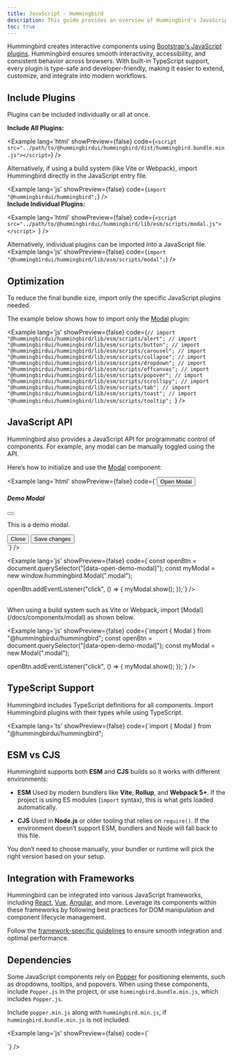 ```yaml
---
title: JavaScript - Hummingbird
description: This guide provides an overview of Hummingbird's JavaScript components, including how to initialize and use them in projects.
toc: true
---
```


Hummingbird creates interactive components using <a href="https://getbootstrap.com/docs/5.3/getting-started/javascript/" target='_blank'>Bootstrap's JavaScript plugins</a>. Hummingbird ensures smooth interactivity, accessibility, and consistent behavior across browsers. With built-in TypeScript support, every plugin is type-safe and developer-friendly, making it easier to extend, customize, and integrate into modern workflows.

## Include Plugins

Plugins can be included individually or all at once.

**Include All Plugins:**

<Example lang='html' showPreview={false} 
  code={`<script src="../path/to/@hummingbirdui/hummingbird/dist/hummingbird.bundle.min.js"></script>`} />
<br/>

Alternatively, if using a build system (like Vite or Webpack), import Hummingbird directly in the JavaScript entry file.

<Example lang='js' showPreview={false} 
  code={`import "@hummingbirdui/hummingbird";`} />
<br/>
**Include Individual Plugins:**

<Example lang='html' showPreview={false} 
  code={`<script src="../path/to/@hummingbirdui/hummingbird/lib/esm/scripts/modal.js"></script>
`} />
<br/>

Alternatively, individual plugins can be imported into a JavaScript file.
<Example lang='js' showPreview={false} 
  code={`import "@hummingbirdui/hummingbird/lib/esm/scripts/modal";`} />

## Optimization

To reduce the final bundle size, import only the specific JavaScript plugins needed.

The example below shows how to import only the [Modal](/docs/components/modal) plugin:

<Example lang='js' showPreview={false} 
  code={`// import "@hummingbirdui/hummingbird/lib/esm/scripts/alert";
  // import "@hummingbirdui/hummingbird/lib/esm/scripts/button";
  // import "@hummingbirdui/hummingbird/lib/esm/scripts/carousel";
  // import "@hummingbirdui/hummingbird/lib/esm/scripts/collapse";
  // import "@hummingbirdui/hummingbird/lib/esm/scripts/dropdown";
  // import "@hummingbirdui/hummingbird/lib/esm/scripts/offcanvas";
  // import "@hummingbirdui/hummingbird/lib/esm/scripts/popover";
  // import "@hummingbirdui/hummingbird/lib/esm/scripts/scrollspy";
  // import "@hummingbirdui/hummingbird/lib/esm/scripts/tab";
  // import "@hummingbirdui/hummingbird/lib/esm/scripts/toast";
  // import "@hummingbirdui/hummingbird/lib/esm/scripts/tooltip";
`} />

## JavaScript API

Hummingbird also provides a JavaScript API for programmatic control of components. For example, any modal can be manually toggled using the API.

Here’s how to initialize and use the [Modal](/docs/components/modal) component:

<Example lang='html' showPreview={false} 
  code={`<button class="btn btn-primary" data-open-demo-modal>Open Modal</button>
  <div class="modal" id="demo-modal" tabindex="-1" aria-hidden="true">
    <div class="modal-dialog">
      <div class="modal-content">
        <div class="modal-header">
          <h5 class="modal-title">Demo Modal</h5>
          <button type="button" class="btn-close" data-dismiss="modal" aria-label="Close"></button>
        </div>
        <div class="modal-body">
          <p>This is a demo modal.</p>
        </div>
        <div class="modal-footer">
          <button type="button" class="btn btn-secondary me-2" data-bs-dismiss="modal">Close</button>
          <button type="button" class="btn btn-primary">Save changes</button>
        </div>
      </div>
    </div>
  </div>`} />

<br/>

<Example lang='js' showPreview={false} 
  code={`const openBtn = document.querySelector("[data-open-demo-modal]");
const myModal = new window.hummingbird.Modal(".modal");

openBtn.addEventListener("click", () => {
  myModal.show();
});`} />

<br/>
When using a build system such as Vite or Webpack, import [Modal](/docs/components/modal) as shown below.

<Example lang='js' showPreview={false} 
  code={`import { Modal } from "@hummingbirdui/hummingbird";
const openBtn = document.querySelector("[data-open-demo-modal]");
const myModal = new Modal(".modal");

openBtn.addEventListener("click", () => {
  myModal.show();
});`} />

## TypeScript Support

Hummingbird includes TypeScript definitions for all components. Import Hummingbird plugins with their types while using TypeScript.

<Example lang='ts' showPreview={false} 
  code={`import { Modal } from "@hummingbirdui/hummingbird";

## ESM vs CJS

Hummingbird supports both **ESM** and **CJS** builds so it works with different environments:

* **ESM**
  Used by modern bundlers like **Vite**, **Rollup**, and **Webpack 5+**. If the project  is using ES modules (`import` syntax), this is what gets loaded automatically.

* **CJS**
  Used in **Node.js** or older tooling that relies on `require()`. If the environment doesn’t support ESM, bundlers and Node will fall back to this file.

You don’t need to choose manually, your bundler or runtime will pick the right version based on your setup.

## Integration with Frameworks

Hummingbird can be integrated into various JavaScript frameworks, including [React](./react), [Vue](./vue), [Angular](./angular), and more. Leverage its components within these frameworks by following best practices for DOM manipulation and component lifecycle management.

Follow the [framework-specific guidelines](https://hbui.dev/docs/getting-started/framework-guides/) to ensure smooth integration and optimal performance.

## Dependencies

Some JavaScript components rely on [Popper](https://popper.js.org/docs/v2/) for positioning elements, such as dropdowns, tooltips, and popovers. When using these components, include `Popper.js` in the project, or use `himmingbird.bundle.min.js`, which includes `Popper.js`.

Include `popper.min.js` along with `hummingbird.min.js`, if `hummingbird.bundle.min.js` is not included.

<Example lang='js' showPreview={false} 
  code={`<script src="../path/to/@popperjs/core/dist/umd/popper.min.js"></script>
<script src="../path/to/@hummingbirdui/hummingbird/dist/hummingbird.min.js"></script>`} />